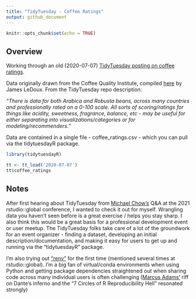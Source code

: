 ```yaml
---
title: "TidyTuesday - Coffee Ratings"
output: github_document
---
```


```r
knitr::opts_chunk$set(echo = TRUE)
```

## Overview

Working through an old (2020-07-07) [TidyTuesday posting on coffee ratings](https://github.com/rfordatascience/tidytuesday/tree/master/data/2020/2020-07-07).

Data originally drawn from the Coffee Quality Institute, compiled [here](https://github.com/jldbc/coffee-quality-database) by James LeDoux. From the TidyTuesday repo description:

*"There is data for both Arabica and Robusta beans, across many countries and professionally rated on a 0-100 scale. All sorts of scoring/ratings for things like acidity, sweetness, fragrance, balance, etc - may be useful for either separating into visualizations/categories or for modeling/recommenders."*

Data are contained in a single file - coffee_ratings.csv - which you can pull via the tidytuesdayR package. 

```r

library(tidytuesdayR)

tt <- tt_load('2020-07-07')
tt$coffee_ratings

```


## Notes

After first hearing about TidyTuesday from [Michael Chow's](https://rstudio.com/resources/rstudioglobal-2021/bringing-the-tidyverse-to-python-with-siuba/) Q&A at the 2021 rstudio::global conference, I wanted to check it out for myself. Wrangling data you haven't seen before is a great exercise / helps you stay sharp. I also think this would be a great basis for a professional development event or user meetup. The TidyTuesday folks take care of a lot of the groundwork for an event organizer - finding a dataset, developing an initial description/documentation, and making it easy for users to get up and running via the "tidytuesdayR" package.

I'm also trying out ["renv"](https://rstudio.github.io/renv/articles/renv.html) for the first time (mentioned several times at rstudio::global). I'm a big fan of virtual/conda environments when using Python and getting package dependencies straightened out when sharing code across many individual users is often challenging ([Marcus Adams'](https://rstudio.com/resources/rstudioglobal-2021/not-the-app-we-deserve-the-app-we-need-putting-a-gmp-shiny-app-into-production/) riff on Dante's inferno and the "7 Circles of R Reproducibility Hell" resonated strongly)
